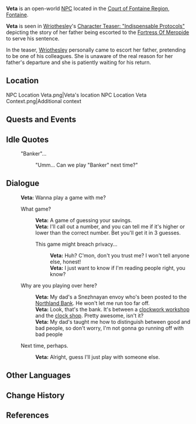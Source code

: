 {{Character Infobox
|type             = Open-World NPC
|type2            = 
|image            = NPC Veta.png
|realname         = <!-- Optional, if different from in-game name -->
|deceased         = <!-- Past (for deceased prior to events of the game) or free response -->
|region           = Fontaine
|location         = Fontaine
|affiliation      = 
|title            = 
|ancestry         = <!-- Clan/family -->
|father           = (Unnamed)
|mother           = 
|spouse           = 
|sibling          = 
|child            = 
|relative         = 
|voiceEN          = 
|voiceCN          = 
|voiceJP          = 
|voiceKR          = 
|dialoguereward   = 
}}
'''Veta''' is an open-world [[NPC]] located in the [[Court of Fontaine Region]], [[Fontaine]].

'''Veta''' is seen in [[Wriothesley]]'s [https://youtu.be/Pafx-AAYA_w&ab_channel=GenshinImpact Character Teaser: "Indispensable Protocols"] depicting the story of her father being escorted to the [[Fortress of Meropide|Fortress Of Meropide]] to serve his sentence. 

In the teaser, [[Wriothesley]] personally came to escort her father, pretending to be one of his colleagues. She is unaware of the real reason for her father's departure and she is patiently waiting for his return. 

==Location==
<gallery>
NPC Location Veta.png|Veta's location
NPC Location Veta Context.png|Additional context
</gallery>
<!--
==Profile==
''(To be added.)''

===Appearance===
''(To be added.)''
-->
==Quests and Events==
{{Quests and Events}}

==Idle Quotes==
{{Dialogue Start}}
: {{DIcon|Idle}} "Banker"...
:: {{A|VO Veta 01.ogg}} "Umm... Can we play "Banker" next time?"
{{Dialogue End}}

==Dialogue==
{{Dialogue Start}}
:'''Veta:''' Wanna play a game with me?
:{{DIcon}} What game?
::'''Veta:''' A game of guessing your savings.
::'''Veta:''' I'll call out a number, and you can tell me if it's higher or lower than the correct number. Bet you'll get it in 3 guesses.
::{{DIcon}} This game might breach privacy...
:::'''Veta:''' Huh? C'mon, don't you trust me? I won't tell anyone else, honest!
:::'''Veta:''' I just want to know if I'm reading people right, you know?
:{{DIcon}} Why are you playing over here?
::'''Veta:''' My dad's a Snezhnayan envoy who's been posted to the [[Northland Bank]]. He won't let me run too far off.
::'''Veta:''' Look, that's the bank. It's between a [[Leschots Clockwork Workshop|clockwork workshop]] and the [[Lepaute Horlogerie|clock shop]]. Pretty awesome, isn't it?
::'''Veta:''' My dad's taught me how to distinguish between good and bad people, so don't worry, I'm not gonna go running off with bad people
:{{DIcon}} Next time, perhaps.
::'''Veta:''' Alright, guess I'll just play with someone else.
{{Dialogue End}}

==Other Languages==
{{Other Languages|default_hidden=1
|en      = Veta
|zhs     = 薇塔
|zhs_rm  = Wēitǎ
|zht     = 薇塔
|zht_rm  = Wéitǎ
|ja      = ヴェタ
|ja_rm   = Veta
|ko      = 비타
|es      = Veta
|fr      = Veta
|ru      = Вета
|th      = Veta
|vi      = Veta
|de      = Veta
|id      = Veta
|pt      = Veta
|tr      = Veta
|it      = Veta
}}

==Change History==
{{Change History|4.0}}

==References==
{{Reflist}}
